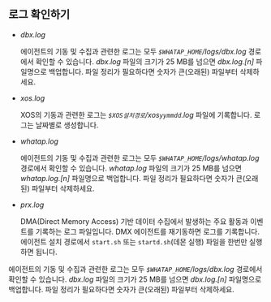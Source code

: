 ## 로그 확인하기

<Xclude product="mssql,oracle-pro,mssql-v1">

* *dbx.log*

  에이전트의 기동 및 수집과 관련한 로그는 모두 *`$WHATAP_HOME`/logs/dbx.log* 경로에서 확인할 수 있습니다. *dbx.log* 파일의 크기가 25 MB를 넘으면 *dbx.log.[n]* 파일명으로 백업합니다. 파일 정리가 필요하다면 숫자가 큰(오래된) 파일부터 삭제하세요.

* *xos.log*

  XOS의 기동과 관련한 로그는 *`$XOS설치경로`/xos`yymmdd`.log* 파일에 기록합니다. 로그는 날짜별로 생성합니다.

</Xclude>

<InDoc product="oracle-pro">

* *whatap.log*

  에이전트의 기동 및 수집과 관련한 로그는 모두 *`$WHATAP_HOME`/logs/whatap.log* 경로에서 확인할 수 있습니다. *whatap.log* 파일의 크기가 25 MB를 넘으면 *whatap.log.[n]* 파일명으로 백업합니다. 파일 정리가 필요하다면 숫자가 큰(오래된) 파일부터 삭제하세요.

* *prx.log*

  DMA(Direct Memory Access) 기반 데이터 수집에서 발생하는 주요 활동과 이벤트를 기록하는 로그 파일입니다. DMX 에이전트를 재기동하면 로그를 기록합니다. 에이전트 설치 경로에서 `start.sh` 또는 `startd.sh`(데몬 실행) 파일을 한번만 실행하면 됩니다.

</InDoc>

<InDoc product="mssql,mssql-v1">

에이전트의 기동 및 수집과 관련한 로그는 모두 *`$WHATAP_HOME`/logs/dbx.log* 경로에서 확인할 수 있습니다. *dbx.log* 파일의 크기가 25 MB를 넘으면 *dbx.log.[n]* 파일명으로 백업합니다. 파일 정리가 필요하다면 숫자가 큰(오래된) 파일부터 삭제하세요.

</InDoc>